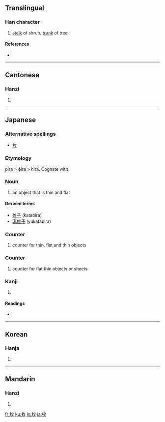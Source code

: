 ==Translingual==

===Han character===
{{Han char|rn=75|rad=木|as=04|sn=8|four=4894<sub>0</sub>|canj=木人大 (DOK)}}

# [[stalk]] of shrub, [[trunk]] of tree

====References====
* {{Han ref|kx=0516.080|dkj=14554|dj=0904.030|hdz=21171.010|uh=679A|ud=26522|bh=AA54|bd=43604}}

----

==Cantonese==

===Hanzi===
{{yue-hanzi|jyut=|y=mui4}}

# {{defn|Cantonese|sort=木04}}

----

==Japanese==

===Alternative spellings===
* [[片]]

===Etymology===
pira > ɸira > hira. Cognate with {{term|平|hira|flat}}.

===Noun===
{{ja-noun|k|hira=ひら|rom=hira}}

# an object that is thin and flat

====Derived terms====
* [[帷子]] (katabira)
* [[湯帷子]] (yukatabira)

===Counter===
{{ja-pos|k|counter|hira=ひら|rom=hira}}

# counter for thin, flat and thin objects

===Counter===
{{ja-pos|k|counter|hira=まい|rom=mai}}

# counter for flat thin objects or sheets

===Kanji===
{{ja-kanji|grade=6|rs=木04}}

# {{defn|Japanese|sort=木04}}

====Readings====
* {{ja-readings|on=[[まい]] (mai), [[ばい]] (bai)|kun=[[ひら]] (hira)}}

----

==Korean==

===Hanja===
{{ko-hanja|hangeul=매|eumhun=|rv=mae|mr=mae|y=may}}

# {{defn|Korean|sort=木04}}

----

==Mandarin==

===Hanzi===
{{cmn-hanzi|pin=[[méi]] ([[mei2]])|wg=mei<sup>2</sup>}}

# {{defn|Mandarin|sort=木04}}

[[fr:枚]]
[[ku:枚]]
[[lo:枚]]
[[ja:枚]]